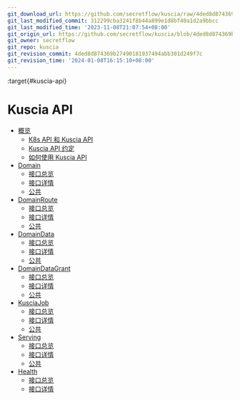 ```yaml
---
git_download_url: https://github.com/secretflow/kuscia/raw/4ded8d874369b27490181937494abb301d249f7c/docs/reference/apis/index.rst
git_last_modified_commit: 312299cba3241f8b44a899e1d8bf40a1d2a9bbcc
git_last_modified_time: '2023-11-08T21:07:54+08:00'
git_origin_url: https://github.com/secretflow/kuscia/blob/4ded8d874369b27490181937494abb301d249f7c/docs/reference/apis/index.rst
git_owner: secretflow
git_repo: kuscia
git_revision_commit: 4ded8d874369b27490181937494abb301d249f7c
git_revision_time: '2024-01-08T16:15:10+08:00'
---
```


:target{#kuscia-api}

# Kuscia API

<TableOfContents>


  - [概览](summary_cn.mdx)
    - [K8s API 和 Kuscia API](summary_cn.mdx#api-all)
    - [Kuscia API 约定](summary_cn.mdx#kuscia-api)
    - [如何使用 Kuscia API](summary_cn.mdx#id3)
  - [Domain](domain_cn.mdx)
    - [接口总览](domain_cn.mdx#id1)
    - [接口详情](domain_cn.mdx#id2)
    - [公共](domain_cn.mdx#id7)
  - [DomainRoute](domainroute_cn.mdx)
    - [接口总览](domainroute_cn.mdx#id1)
    - [接口详情](domainroute_cn.mdx#id2)
    - [公共](domainroute_cn.mdx#id6)
  - [DomainData](domaindata_cn.mdx)
    - [接口总览](domaindata_cn.mdx#id1)
    - [接口详情](domaindata_cn.mdx#id2)
    - [公共](domaindata_cn.mdx#id8)
  - [DomainDataGrant](domaindatagrant_cn.mdx)
    - [接口总览](domaindatagrant_cn.mdx#id1)
    - [接口详情](domaindatagrant_cn.mdx#id2)
    - [公共](domaindatagrant_cn.mdx#list-domain-data-grant)
  - [KusciaJob](kusciajob_cn.mdx)
    - [接口总览](kusciajob_cn.mdx#id1)
    - [接口详情](kusciajob_cn.mdx#id2)
    - [公共](kusciajob_cn.mdx#id8)
  - [Serving](serving_cn.mdx)
    - [接口总览](serving_cn.mdx#id1)
    - [接口详情](serving_cn.mdx#id2)
    - [公共](serving_cn.mdx#id7)
  - [Health](health_cn.mdx)
    - [接口总览](health_cn.mdx#id1)
    - [接口详情](health_cn.mdx#id2)
</TableOfContents>
